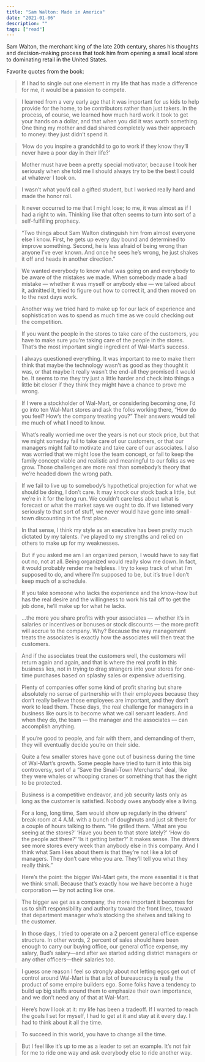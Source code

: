 ```yaml
---
title: "Sam Walton: Made in America"
date: "2021-01-06"
description: ""
tags: ["read"]
---
```


Sam Walton, the merchant king of the late 20th century, shares his thoughts and decision-making process that took him from opening a small local store to dominating retail in the United States.

Favorite quotes from the book:

> If I had to single out one element in my life that has made a difference for me, it would be a passion to compete.

> I learned from a very early age that it was important for us kids to help provide for the home, to be contributors rather than just takers. In the process, of course, we learned how much hard work it took to get your hands on a dollar, and that when you did it was worth something. One thing my mother and dad shared completely was their approach to money: they just didn’t spend it.

> ‘How do you inspire a grandchild to go to work if they know they’ll never have a poor day in their life?’

> Mother must have been a pretty special motivator, because I took her seriously when she told me I should always try to be the best I could at whatever I took on.

> I wasn’t what you’d call a gifted student, but I worked really hard and made the honor roll.

> It never occurred to me that I might lose; to me, it was almost as if I had a right to win. Thinking like that often seems to turn into sort of a self-fulfilling prophecy.

> “Two things about Sam Walton distinguish him from almost everyone else I know. First, he gets up every day bound and determined to improve something. Second, he is less afraid of being wrong than anyone I’ve ever known. And once he sees he’s wrong, he just shakes it off and heads in another direction.”

> We wanted everybody to know what was going on and everybody to be aware of the mistakes we made. When somebody made a bad mistake — whether it was myself or anybody else — we talked about it, admitted it, tried to figure out how to correct it, and then moved on to the next days work.

> Another way we tried hard to make up for our lack of experience and sophistication was to spend as much time as we could checking out the competition.

> If you want the people in the stores to take care of the customers, you have to make sure you’re taking care of the people in the stores. That’s the most important single ingredient of Wal-Mart’s success.

> I always questioned everything. It was important to me to make them think that maybe the technology wasn’t as good as they thought it was, or that maybe it really wasn’t the end-all they promised it would be. It seems to me they try just a little harder and check into things a little bit closer if they think they might have a chance to prove me wrong.

> If I were a stockholder of Wal-Mart, or considering becoming one, I’d go into ten Wal-Mart stores and ask the folks working there, “How do you feel? How’s the company treating you?” Their answers would tell me much of what I need to know.

> What’s really worried me over the years is not our stock price, but that we might someday fail to take care of our customers, or that our managers might fail to motivate and take care of our associates. I also was worried that we might lose the team concept, or fail to keep the family concept viable and realistic and meaningful to our folks as we grow. Those challenges are more real than somebody’s theory that we’re headed down the wrong path.

> If we fail to live up to somebody’s hypothetical projection for what we should be doing, I don’t care. It may knock our stock back a little, but we’re in it for the long run. We couldn’t care less about what is forecast or what the market says we ought to do. If we listened very seriously to that sort of stuff, we never would have gone into small-town discounting in the first place.

> In that sense, I think my style as an executive has been pretty much dictated by my talents. I’ve played to my strengths and relied on others to make up for my weaknesses.

> But if you asked me am I an organized person, I would have to say flat out no, not at all. Being organized would really slow me down. In fact, it would probably render me helpless. I try to keep track of what I’m supposed to do, and where I’m supposed to be, but it’s true I don’t keep much of a schedule.

> If you take someone who lacks the experience and the know-how but has the real desire and the willingness to work his tail off to get the job done, he’ll make up for what he lacks.

> ...the more you share profits with your associates — whether it’s in salaries or incentives or bonuses or stock discounts — the more profit will accrue to the company. Why? Because the way management treats the associates is exactly how the associates will then treat the customers.

> And if the associates treat the customers well, the customers will return again and again, and that is where the real profit in this business lies, not in trying to drag strangers into your stores for one-time purchases based on splashy sales or expensive advertising.

> Plenty of companies offer some kind of profit sharing but share absolutely no sense of partnership with their employees because they don’t really believe those employees are important, and they don’t work to lead them. These days, the real challenge for managers in a business like ours is to become what we call servant leaders. And when they do, the team — the manager and the associates — can accomplish anything.

> If you’re good to people, and fair with them, and demanding of them, they will eventually decide you’re on their side.

> Quite a few smaller stores have gone out of business during the time of Wal-Mart’s growth. Some people have tried to turn it into this big controversy, sort of a “Save the Small-Town Merchants” deal, like they were whales or whooping cranes or something that has the right to be protected.

> Business is a competitive endeavor, and job security lasts only as long as the customer is satisfied. Nobody owes anybody else a living.

> For a long, long time, Sam would show up regularly in the drivers’ break room at 4 A.M. with a bunch of doughnuts and just sit there for a couple of hours talking to them. “He grilled them. ‘What are you seeing at the stores?’ ‘Have you been to that store lately?’ ‘How do the people act there?’ ‘Is it getting better?’ It makes sense. The drivers see more stores every week than anybody else in this company. And I think what Sam likes about them is that they’re not like a lot of managers. They don’t care who you are. They’ll tell you what they really think.”

> Here’s the point: the bigger Wal-Mart gets, the more essential it is that we think small. Because that’s exactly how we have become a huge corporation — by not acting like one.

> The bigger we get as a company, the more important it becomes for us to shift responsibility and authority toward the front lines, toward that department manager who’s stocking the shelves and talking to the customer.

> In those days, I tried to operate on a 2 percent general office expense structure. In other words, 2 percent of sales should have been enough to carry our buying office, our general office expense, my salary, Bud’s salary—and after we started adding district managers or any other officers—their salaries too.

> I guess one reason I feel so strongly about not letting egos get out of control around Wal-Mart is that a lot of bureaucracy is really the product of some empire builders ego. Some folks have a tendency to build up big staffs around them to emphasize their own importance, and we don’t need any of that at Wal-Mart.

> Here’s how I look at it: my life has been a tradeoff. If I wanted to reach the goals I set for myself, I had to get at it and stay at it every day. I had to think about it all the time.

> To succeed in this world, you have to change all the time.

> But I feel like it’s up to me as a leader to set an example. It’s not fair for me to ride one way and ask everybody else to ride another way.
